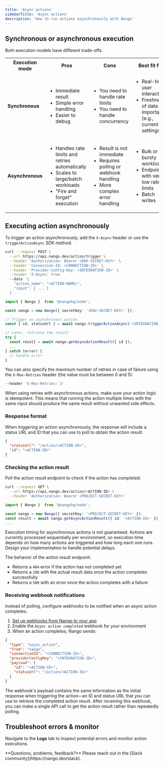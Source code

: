 ```yaml
---
title: 'Async actions'
sidebarTitle: 'Async actions'
description: 'How to run actions asynchronously with Nango'
---
```


## Synchronous or asynchronous execution

Both execution models have different trade-offs.

<table>
  <tr>
    <th>Execution mode</th>
    <th>Pros</th>
    <th>Cons</th>
    <th>Best fit for</th>
  </tr>
  <tr>
    <td><strong>Synchronous</strong></td>
    <td>
      <ul>
        <li>Immediate result</li>
        <li>Simple error handling</li>
        <li>Easier to debug</li>
      </ul>
    </td>
    <td>
      <ul>
        <li>You need to handle rate limits</li>
        <li>You need to handle concurrency</li>
      </ul>
    </td>
    <td>
      <ul>
        <li>Real-time user interactions</li>
        <li>Freshness of data is important (e.g., current settings)</li>
      </ul>
    </td>
  </tr>
  <tr>
    <td><strong>Asynchronous</strong></td>
    <td>
      <ul>
        <li>Handles rate limits and retries automatically</li>
        <li>Scales to large/batch workloads</li>
        <li>"Fire and forget" execution</li>
      </ul>
    </td>
    <td>
      <ul>
        <li>Result is not immediate</li>
        <li>Requires polling or webhook handling</li>
        <li>More complex error handling</li>
      </ul>
    </td>
    <td>
      <ul>
        <li>Bulk or bursty workloads</li>
        <li>Endpoints with very low rate limits</li>
        <li>Batch writes</li>
      </ul>
    </td>
  </tr>
</table>

## Executing action asynchronously

To trigger an action asynchronously, add the `X-Async` header or use the `triggerActionAsync` SDK method.

<Tabs>

<Tab title="cURL (standard endpoint)">

```bash
curl --request POST \
  --url https://api.nango.dev/action/trigger \
  --header 'Authorization: Bearer <ENV-SECRET-KEY>' \
  --header 'Connection-Id: <CONNECTION-ID>' \
  --header 'Provider-Config-Key: <INTEGRATION-ID>' \
  --header 'X-Async: true'
  --data '{
    "action_name": "<ACTION-NAME>",
    "input": { ... }
  }'
```
</Tab>

<Tab title="Node SDK">

```ts
import { Nango }  from '@nangohq/node';

const nango = new Nango({ secretKey: '<ENV-SECRET-KEY>' });

// Trigger an asynchronous action
const { id, statusUrl } = await nango.triggerActionAsync('<INTEGRATION-ID>', '<CONNECTION-ID>', '<ACTION-NAME>', jsonInput);

// Later, retrieve the result
try {
  const result = await nango.getAsyncActionResult({ id });
  ...
} catch (error) {
  // handle error
}
```
</Tab>

</Tabs>

You can also specify the maximum number of retries in case of failure using the `X-Max-Retries` header (the value must be between 0 and 5):

```bash
--header 'X-Max-Retries: 3'
```

<Warning>
When using retries with asynchronous actions, make sure your action logic is idempotent. This means that running the action multiple times with the same input should produce the same result without unwanted side effects.
</Warning>

### Response format

When triggering an action asynchronously, the response will include a status URL and ID that you can use to poll to obtain the action result:

```json
{
  "statusUrl": "/action/<ACTION-ID>",
  "id": "<ACTION-ID>"
}
```

### Checking the action result

Poll the action result endpoint to check if the action has completed:

<Tabs>

<Tab title="cURL">

```bash
curl --request GET \
  --url https://api.nango.dev/action/<ACTION-ID> \
  --header 'Authorization: Bearer <PROJECT-SECRET-KEY>'
```
</Tab>

<Tab title="Node SDK">

```ts
import { Nango }  from '@nangohq/node';

const nango = new Nango({ secretKey: '<PROJECT-SECRET-KEY>' });
const result = await nango.getAsyncActionResult({ id: '<ACTION-ID>' });
...
```
</Tab>

</Tabs>

<Note>
Execution timing for asynchronous actions is not guaranteed. Actions are currently processed sequentially per environment, so execution time depends on how many actions are triggered and how long each one runs. Design your implementation to handle potential delays.
</Note>

The behavior of the action result endpoint:

- Returns a `404` error if the action has not completed yet
- Returns a `200` with the actual result data once the action completes successfully
- Returns a `500` with an error once the action completes with a failure

### Receiving webhook notifications

Instead of polling, configure webhooks to be notified when an async action completes.
1. [Set up webhooks from Nango to your app](/implementation-guides/platform/webhooks-from-nango)
2. Enable the `Async action completed` webhook for your environment
3. When an action completes, Nango sends:

```json
{
  "type": "async_action",
  "from": "nango",
  "connectionId": "<CONNECTION-ID>",
  "providerConfigKey": "<INTEGRATION-ID>",
  "payload": {
    "id": "<ACTION-ID>",
    "statusUrl": "/action/<ACTION-ID>"
  }
}
```

The webhook's payload contains the same information as the initial response when triggering the action—an ID and status URL that you can use to retrieve the completed action result. After receiving this webhook, you can make a single API call to get the action result rather than repeatedly polling.

## Troubleshoot errors & monitor

Navigate to the **Logs** tab to inspect potential errors and monitor action executions.

<Tip>
**Questions, problems, feedback?** Please reach out in the [Slack community](https://nango.dev/slack).
</Tip>
